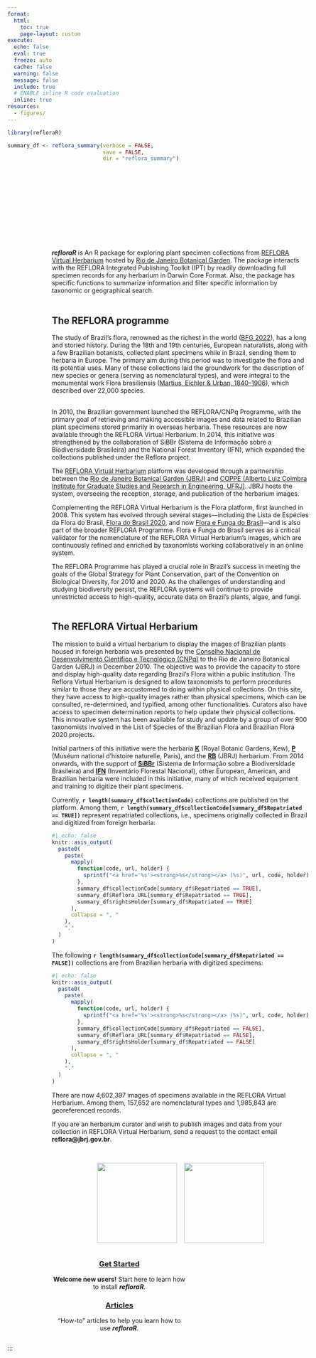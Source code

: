 ```yaml
---
format:
  html:
    toc: true
    page-layout: custom
execute:
  echo: false
  eval: true
  freeze: auto
  cache: false
  warning: false
  message: false
  include: true
  # ENABLE inline R code evaluation
  inline: true
resources:
  - figures/
---
```


```r
library(refloraR)

summary_df <- reflora_summary(verbose = FALSE,
                              save = FALSE,
                              dir = "reflora_summary")
```

<!-- Seamless horizontal carousel from right to left and loops infinitely -->
```{=html}
<div style="position: relative; overflow: visible; width: 100%; margin-bottom: 30px;">
  <div class="carousel-track">
    <a href="https://floradobrasil.jbrj.gov.br/reflora/herbarioVirtual/ConsultaPublicoHVUC/ConsultaPublicoHVUC.do?idTestemunho=5990667" target="_blank">
      <img src="figures/paubrasilia_rb.jpg" class="carousel-img fade-img" alt="paubrasilia" />
    </a>
    <a href="https://floradobrasil.jbrj.gov.br/reflora/herbarioVirtual/ConsultaPublicoHVUC/ConsultaPublicoHVUC.do?idTestemunho=1101548" target="_blank">
      <img src="figures/aechmea_rb.jpg" class="carousel-img fade-img" alt="aechmea" />
    </a>
    <a href="https://floradobrasil.jbrj.gov.br/reflora/herbarioVirtual/ConsultaPublicoHVUC/ConsultaPublicoHVUC.do?idTestemunho=4902004" target="_blank">
      <img src="figures/lobelia_B.jpg" class="carousel-img fade-img" alt="lobelia" />
    </a>
    <a href="https://floradobrasil.jbrj.gov.br/reflora/herbarioVirtual/ConsultaPublicoHVUC/ConsultaPublicoHVUC.do?idTestemunho=200809" target="_blank">
      <img src="figures/luetzelburgia_huefs.jpg" class="carousel-img fade-img" alt="luetzelburgia" />
    </a>
    <a href="https://floradobrasil.jbrj.gov.br/reflora/herbarioVirtual/ConsultaPublicoHVUC/ConsultaPublicoHVUC.do?idTestemunho=1252307" target="_blank">
      <img src="figures/luetzelburgia_K.jpg" class="carousel-img fade-img" alt="luetzelburgia" />
    </a>
    <a href="https://floradobrasil.jbrj.gov.br/reflora/herbarioVirtual/ConsultaPublicoHVUC/ConsultaPublicoHVUC.do?idTestemunho=6068833" target="_blank">
      <img src="figures/dipteryx_rb.jpg" class="carousel-img fade-img" alt="dipteryx" />
    </a>
    <a href="https://floradobrasil.jbrj.gov.br/reflora/herbarioVirtual/ConsultaPublicoHVUC/ConsultaPublicoHVUC.do?idTestemunho=204958" target="_blank">
      <img src="figures/aguiaria_rb.jpg" class="carousel-img fade-img" alt="aguiaria" />
    </a>
    <a href="https://floradobrasil.jbrj.gov.br/reflora/herbarioVirtual/ConsultaPublicoHVUC/ConsultaPublicoHVUC.do?idTestemunho=5541519" target="_blank">
      <img src="figures/marcetia_huefs.jpg" class="carousel-img fade-img" alt="marcetia" />
    </a>
    <a href="https://floradobrasil.jbrj.gov.br/reflora/herbarioVirtual/ConsultaPublicoHVUC/ConsultaPublicoHVUC.do?idTestemunho=5541519" target="_blank">
      <img src="figures/hypolepis_rb.jpg" class="carousel-img fade-img" alt="hypolepis" />
    </a>
    <a href="https://floradobrasil.jbrj.gov.br/reflora/herbarioVirtual/ConsultaPublicoHVUC/ConsultaPublicoHVUC.do?idTestemunho=6383956" target="_blank">
      <img src="figures/aeschynomene_huefs.jpg" class="carousel-img fade-img" alt="aeschynomene" />
    </a>
    <a href="https://floradobrasil.jbrj.gov.br/reflora/herbarioVirtual/ConsultaPublicoHVUC/ConsultaPublicoHVUC.do?idTestemunho=3401673" target="_blank">
      <img src="figures/bocoa_e.jpg" class="carousel-img fade-img" alt="bocoa" />
    </a>
    <a href="https://floradobrasil.jbrj.gov.br/reflora/herbarioVirtual/ConsultaPublicoHVUC/ConsultaPublicoHVUC.do?idTestemunho=50940" target="_blank">
      <img src="figures/ruellia_rb.jpg" class="carousel-img fade-img" alt="ruellia" />
    </a>
    <a href="https://floradobrasil.jbrj.gov.br/reflora/herbarioVirtual/ConsultaPublicoHVUC/ConsultaPublicoHVUC.do?idTestemunho=3668646" target="_blank">
      <img src="figures/staelia_ny.jpg" class="carousel-img fade-img" alt="staelia" />
    </a>
  </div>
</div>

<style>
@keyframes scroll-carousel {
  0% { transform: translateX(100%); }
  100% { transform: translateX(-100%); }
}

@keyframes fade-in {
  0% { opacity: 0; }
  10% { opacity: 1; }
  100% { opacity: 1; }
}

.carousel-track {
  display: flex;
  gap: 24px;
  width: max-content;
  animation: scroll-carousel 40s linear infinite;
  animation-play-state: running;
}

.carousel-track:hover {
  animation-play-state: paused;
}

.carousel-img {
  height: 120px;
  border-radius: 4px;
  flex-shrink: 0;
  transition: transform 0.4s ease-in-out;
  cursor: pointer;
  position: relative;
  z-index: 0;
}

.fade-img {
  animation: fade-in 3s ease-in both;
}

.carousel-img:hover {
  transform: scale(1.5);
  z-index: 10;
}

.carousel-track a {
  position: relative;
}
</style>
```

::: whitebox
::: {style="padding-left: 100px; padding-right: 50px; display: inline-block;"}

::: {layout-ncol="2"}

::: {style="text-align: left;"}

\
***refloraR*** is An R package for exploring plant specimen collections from [REFLORA Virtual Herbarium](https://ipt.jbrj.gov.br/reflora) hosted by [Rio de Janeiro Botanical Garden](https://www.gov.br/jbrj). The package interacts with the REFLORA Integrated Publishing Toolkit (IPT) by readily downloading full specimen records for any herbarium in Darwin Core Format. Also, the package has specific functions to summarize information and filter specific information by taxonomic or geographical search.\
\

## The REFLORA programme

The study of Brazil's flora, renowned as the richest in the world ([BFG 2022](https://doi.org/10.1002/tax.12640)), has a long and storied history. During the 18th and 19th centuries, European naturalists, along with a few Brazilian botanists, collected plant specimens while in Brazil, sending them to herbaria in Europe. The primary aim during this period was to investigate the flora and its potential uses. Many of these collections laid the groundwork for the description of new species or genera (serving as nomenclatural types), and were integral to the monumental work Flora brasiliensis ([Martius, Eichler & Urban, 1840–1906](https://www.biodiversitylibrary.org/bibliography/454)), which described over 22,000 species.\
\

In 2010, the Brazilian government launched the REFLORA/CNPq Programme, with the primary goal of retrieving and making accessible images and data related to Brazilian plant specimens stored primarily in overseas herbaria. These resources are now available through the REFLORA Virtual Herbarium. In 2014, this initiative was strengthened by the collaboration of SiBBr (Sistema de Informação sobre a Biodiversidade Brasileira) and the National Forest Inventory (IFN), which expanded the collections published under the Reflora project.

The [REFLORA Virtual Herbarium](https://floradobrasil.jbrj.gov.br/reflora/herbarioVirtual/ConsultaPublicoHVUC/ConsultaPublicoHVUC.do) platform was developed through a partnership between the [Rio de Janeiro Botanical Garden (JBRJ)](https://www.gov.br/jbrj) and [COPPE (Alberto Luiz Coimbra Institute for Graduate Studies and Research in Engineering, UFRJ)](https://coppe.ufrj.br/en/home-en/). JBRJ hosts the system, overseeing the reception, storage, and publication of the herbarium images.

Complementing the REFLORA Virtual Herbarium is the Flora platform, first launched in 2008. This system has evolved through several stages—including the Lista de Espécies da Flora do Brasil, [Flora do Brasil 2020](http://doi.org/10.47871/jbrj2021004), and now [Flora e Funga do Brasil](https://floradobrasil.jbrj.gov.br/consulta/)—and is also part of the broader REFLORA Programme. Flora e Funga do Brasil serves as a critical validator for the nomenclature of the REFLORA Virtual Herbarium’s images, which are continuously refined and enriched by taxonomists working collaboratively in an online system.

The REFLORA Programme has played a crucial role in Brazil’s success in meeting the goals of the Global Strategy for Plant Conservation, part of the Convention on Biological Diversity, for 2010 and 2020. As the challenges of understanding and studying biodiversity persist, the REFLORA systems will continue to provide unrestricted access to high-quality, accurate data on Brazil's plants, algae, and fungi.\
\

## The REFLORA Virtual Herbarium

The mission to build a virtual herbarium to display the images of Brazilian plants housed in foreign herbaria was presented by the [Conselho Nacional de Desenvolvimento Científico e Tecnológico (CNPq)](https://www.gov.br/cnpq/pt-br) to the Rio de Janeiro Botanical Garden (JBRJ) in December 2010. The objective was to provide the capacity to store and display high-quality data regarding Brazil’s Flora within a public institution. The Reflora Virtual Herbarium is designed to allow taxonomists to perform procedures similar to those they are accustomed to doing within physical collections. On this site, they have access to high-quality images rather than physical specimens, which can be consulted, re-determined, and typified, among other functionalities. Curators also have access to specimen determination reports to help update their physical collections. This innovative system has been available for study and update by a group of over 900 taxonomists involved in the List of Species of the Brazilian Flora and Brazilian Flora 2020 projects.

Initial partners of this initiative were the herbaria [**K**](https://www.kew.org) (Royal Botanic Gardens, Kew), [**P**](https://www.mnhn.fr/fr/collection-des-plantes-vasculaires) (Muséum national d’histoire naturelle, Paris), and the [**RB**](https://www.gov.br/jbrj) (JBRJ) herbarium. From 2014 onwards, with the support of [**SiBBr**](https://www.sibbr.gov.br) (Sistema de Informação sobre a Biodiversidade Brasileira) and [**IFN**](https://www.gov.br/florestal/pt-br/assuntos/ifn) (Inventário Florestal Nacional), other European, American, and Brazilian herbaria were included in this initiative, many of which received equipment and training to digitize their plant specimens.

Currently, **`r length(summary_df$collectionCode)`** collections are published on the platform. Among them, **`r length(summary_df$collectionCode[summary_df$Repatriated == TRUE])`** represent repatriated collections, i.e., specimens originally collected in Brazil and digitized from foreign herbaria:

```r
#| echo: false
knitr::asis_output(
  paste0(
    paste(
      mapply(
        function(code, url, holder) {
          sprintf("<a href='%s'><strong>%s</strong></a> (%s)", url, code, holder)
        },
        summary_df$collectionCode[summary_df$Repatriated == TRUE],
        summary_df$Reflora_URL[summary_df$Repatriated == TRUE],
        summary_df$rightsHolder[summary_df$Repatriated == TRUE]
      ),
      collapse = ", "
    ),
    "."
  )
)
```

The following **`r length(summary_df$collectionCode[summary_df$Repatriated == FALSE])`** collections are from Brazilian herbaria with digitized specimens:

```r
#| echo: false
knitr::asis_output(
  paste0(
    paste(
      mapply(
        function(code, url, holder) {
          sprintf("<a href='%s'><strong>%s</strong></a> (%s)", url, code, holder)
        },
        summary_df$collectionCode[summary_df$Repatriated == FALSE],
        summary_df$Reflora_URL[summary_df$Repatriated == FALSE],
        summary_df$rightsHolder[summary_df$Repatriated == FALSE]
      ),
      collapse = ", "
    ),
    "."
  )
)
```

There are now 4,602,397 images of specimens available in the REFLORA Virtual Herbarium. Among them, 157,652 are nomenclatural types and 1,985,843 are georeferenced records.

If you are an herbarium curator and wish to publish images and data from your collection in REFLORA Virtual Herbarium, send a request to the contact email **reflora\@jbrj.gov.br**.\
\
:::
::: {style="display: flex; gap: 16px; justify-content: center; align-items: center;"}
![](figures/reflorar_hex_sticker.png){style="align: right;" width="180"}

![](figures/jbrj_marca.jpg){style="align: right;" width="180"}

:::
:::
:::
:::

::: mainbox
::: {style="padding-left: 100px; padding-right: 100px; display: inline-block;"}
::: {layout-ncol="2"}
::: {style="text-align: center;"}
### [Get Started](/get-started/index.qmd)

**Welcome new users!** Start here to learn how to install ***refloraR***.
:::

::: {style="text-align: center;"}
### [Articles](/articles/index.qmd)

"How-to" articles to help you learn how to use ***refloraR***.
:::
:::
:::
:::

:::
